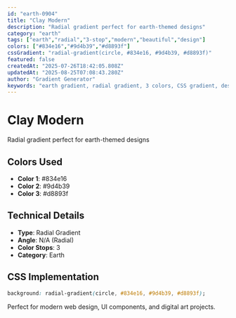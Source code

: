 ```yaml
---
id: "earth-0904"
title: "Clay Modern"
description: "Radial gradient perfect for earth-themed designs"
category: "earth"
tags: ["earth","radial","3-stop","modern","beautiful","design"]
colors: ["#834e16","#9d4b39","#d8893f"]
cssGradient: "radial-gradient(circle, #834e16, #9d4b39, #d8893f)"
featured: false
createdAt: "2025-07-26T18:42:05.808Z"
updatedAt: "2025-08-25T07:08:43.280Z"
author: "Gradient Generator"
keywords: "earth gradient, radial gradient, 3 colors, CSS gradient, design, #834e16, #9d4b39, #d8893f"
---
```


# Clay Modern

Radial gradient perfect for earth-themed designs

## Colors Used
- **Color 1**: #834e16
- **Color 2**: #9d4b39
- **Color 3**: #d8893f

## Technical Details
- **Type**: Radial Gradient
- **Angle**: N/A (Radial)
- **Color Stops**: 3
- **Category**: Earth

## CSS Implementation
```css
background: radial-gradient(circle, #834e16, #9d4b39, #d8893f);
```

Perfect for modern web design, UI components, and digital art projects.
